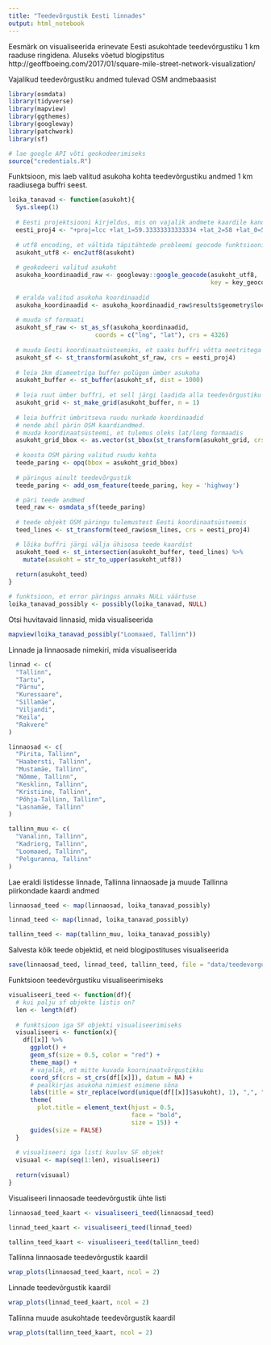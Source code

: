 ```yaml
---
title: "Teedevõrgustik Eesti linnades"
output: html_notebook
---
```


Eesmärk on visualiseerida erinevate Eesti asukohtade teedevõrgustiku 1 km raaduse ringidena.
Aluseks võetud blogipstitus http://geoffboeing.com/2017/01/square-mile-street-network-visualization/

Vajalikud teedevõrgustiku andmed tulevad OSM andmebaasist

```r
library(osmdata)
library(tidyverse)
library(mapview)
library(ggthemes)
library(googleway)
library(patchwork)
library(sf)

# lae google API võti geokodeerimiseks
source("credentials.R")
```

Funktsioon, mis laeb valitud asukoha kohta teedevõrgustiku andmed 1 km raadiusega buffri seest.
```r
loika_tanavad <- function(asukoht){
  Sys.sleep(1)
  
  # Eesti projektsiooni kirjeldus, mis on vajalik andmete kaardile kandmiseks
  eesti_proj4 <- "+proj=lcc +lat_1=59.33333333333334 +lat_2=58 +lat_0=57.51755393055556 +lon_0=24 +x_0=500000 +y_0=6375000 +ellps=GRS80 +towgs84=0,0,0,0,0,0,0 +units=m +no_defs"
  
  # utf8 encoding, et vältida täpitähtede probleemi geocode funktsioonis
  asukoht_utf8 <- enc2utf8(asukoht)
  
  # geokodeeri valitud asukoht
  asukoha_koordinaadid_raw <- googleway::google_geocode(asukoht_utf8, 
                                                        key = key_geocode)
  
  # eralda valitud asukoha koordinaadid
  asukoha_koordinaadid <- asukoha_koordinaadid_raw$results$geometry$location
  
  # muuda sf formaati
  asukoht_sf_raw <- st_as_sf(asukoha_koordinaadid, 
                        coords = c("lng", "lat"), crs = 4326)
  
  # muuda Eesti koordinaatsüsteemiks, et saaks buffri võtta meetritega
  asukoht_sf <- st_transform(asukoht_sf_raw, crs = eesti_proj4)
  
  # leia 1km diameetriga buffer polügon ümber asukoha
  asukoht_buffer <- st_buffer(asukoht_sf, dist = 1000)
  
  # leia ruut ümber buffri, et sell järgi laadida alla teedevõrgustiku andmed
  asukoht_grid <- st_make_grid(asukoht_buffer, n = 1)
  
  # leia buffrit ümbritseva ruudu nurkade koordinaadid
  # nende abil pärin OSM kaardiandmed.
  # muuda koordinaatsüsteemi, et tulemus oleks lat/long formaadis
  asukoht_grid_bbox <- as.vector(st_bbox(st_transform(asukoht_grid, crs = 4326)))
  
  # koosta OSM päring valitud ruudu kohta
  teede_paring <- opq(bbox = asukoht_grid_bbox)
  
  # päringus ainult teedevõrgustik
  teede_paring <- add_osm_feature(teede_paring, key = 'highway')

  # päri teede andmed
  teed_raw <- osmdata_sf(teede_paring)
  
  # teede objekt OSM päringu tulemustest Eesti koordinaatsüsteemis
  teed_lines <- st_transform(teed_raw$osm_lines, crs = eesti_proj4)

  # lõika buffri järgi välja ühisosa teede kaardist
  asukoht_teed <- st_intersection(asukoht_buffer, teed_lines) %>% 
    mutate(asukoht = str_to_upper(asukoht_utf8))
  
  return(asukoht_teed)
}

# funktsioon, et error päringus annaks NULL väärtuse
loika_tanavad_possibly <- possibly(loika_tanavad, NULL)
```

Otsi huvitavaid linnasid, mida visualiseerida
```r
mapview(loika_tanavad_possibly("Loomaaed, Tallinn"))
```


Linnade ja linnaosade nimekiri, mida visualiseerida
```r
linnad <- c(
  "Tallinn",
  "Tartu",
  "Pärnu",
  "Kuressaare",
  "Sillamäe",
  "Viljandi",
  "Keila",
  "Rakvere"
)

linnaosad <- c(
  "Pirita, Tallinn",
  "Haabersti, Tallinn",
  "Mustamäe, Tallinn",
  "Nõmme, Tallinn",
  "Kesklinn, Tallinn", 
  "Kristiine, Tallinn",
  "Põhja-Tallinn, Tallinn",
  "Lasnamäe, Tallinn"
)

tallinn_muu <- c(
  "Vanalinn, Tallinn",
  "Kadriorg, Tallinn",
  "Loomaaed, Tallinn",
  "Pelguranna, Tallinn"
)
```

Lae eraldi listidesse linnade, Tallinna linnaosade ja muude Tallinna piirkondade kaardi andmed
```r
linnaosad_teed <- map(linnaosad, loika_tanavad_possibly)

linnad_teed <- map(linnad, loika_tanavad_possibly)

tallinn_teed <- map(tallinn_muu, loika_tanavad_possibly)
```

Salvesta kõik teede objektid, et neid blogipostituses visualiseerida
```r
save(linnaosad_teed, linnad_teed, tallinn_teed, file = "data/teedevorgustik.RData")
```


Funktsioon teedevõrgustiku visualiseerimiseks
```r
visualiseeri_teed <- function(df){
  # kui palju sf objekte listis on?
  len <- length(df)
  
  # funktsioon iga SF objekti visualiseerimiseks
  visualiseeri <- function(x){
    df[[x]] %>% 
      ggplot() +
      geom_sf(size = 0.5, color = "red") +
      theme_map() +
      # vajalik, et mitte kuvada koorninaatvõrgustikku
      coord_sf(crs = st_crs(df[[x]]), datum = NA) +
      # pealkirjas asukoha nimiest esimene sõna
      labs(title = str_replace(word(unique(df[[x]]$asukoht), 1), ",", "")) +
      theme(
        plot.title = element_text(hjust = 0.5,
                                  face = "bold",
                                  size = 15)) +
      guides(size = FALSE)
  }
  
  # visualiseeri iga listi kuuluv SF objekt
  visuaal <- map(seq(1:len), visualiseeri)
  
  return(visuaal)
}
```

Visualiseeri linnaosade teedevõrgustik ühte listi
```r
linnaosad_teed_kaart <- visualiseeri_teed(linnaosad_teed)

linnad_teed_kaart <- visualiseeri_teed(linnad_teed)

tallinn_teed_kaart <- visualiseeri_teed(tallinn_teed)
```

Tallinna linnaosade teedevõrgustik kaardil
```r
wrap_plots(linnaosad_teed_kaart, ncol = 2)
```
Linnade teedevõrgustik kaardil
```r
wrap_plots(linnad_teed_kaart, ncol = 2)
```


Tallinna muude asukohtade teedevõrgustik kaardil
```r
wrap_plots(tallinn_teed_kaart, ncol = 2)
```

